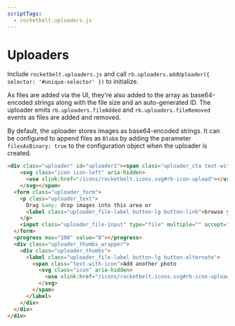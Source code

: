 ```yaml
---
scriptTags:
  - rocketbelt.uploaders.js
---
```

# Uploaders
Include `rocketbelt.uploaders.js` and call
`rb.uploaders.addUploader({ selector: '#unique-selector' })` to initialize.

As files are added via the UI, they're also added to the array as base64-encoded
strings along with the file size and an auto-generated ID. The uploader emits
`rb.uploaders.fileAdded` and `rb.uploaders.fileRemoved` events as files are
added and removed.

By default, the uploader stores images as base64-encoded
strings. It can be configured to append files as `Blob`s by adding the parameter
`filesAsBinary: true` to the configuration object when the uploader is created.

```html
<div class="uploader" id="uploader1"><span class="uploader_cta text-with-icon">Add a Photo
    <svg class="icon icon-left" aria-hidden>
      <use xlink:href="/icons/rocketbelt.icons.svg#rb-icon-upload"></use>
    </svg></span>
  <form class="uploader_form">
    <p class="uploader_text">
      Drag &amp; drop images into this area or
      <label class="uploader_file-label button-lg button-link">browse your computer</label> for them.
    </p>
    <input class="uploader_file-input" type="file" multiple="" accept="*" />
  </form>
  <progress max="100" value="0"></progress>
  <div class="uploader_thumbs_wrapper">
    <div class="uploader_thumbs">
      <label class="uploader_file-label button-lg button-alternate">
        <span class="text-with-icon">Add another photo
          <svg class="icon" aria-hidden>
            <use xlink:href="/icons/rocketbelt.icons.svg#rb-icon-upload"></use>
          </svg>
        </span>
      </label>
    </div>
  </div>
</div>
```
